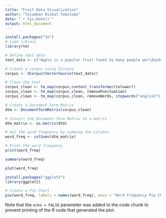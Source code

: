 ---
title: "Fruit Data Visualization"
author: "Tajudeen Riskat Temitope"
date: "`r Sys.Date()`"
output: html_document
---

```{r}
install.packages("tm")
# Load library
library(tm)
```
```{r}
# Define text data
text_data <- c("Apple is a popular fruit loved by many people worldwide.", "Orange is rich in vitamin C and is a favorite citrus fruit.", "Strawberry is sweet, juicy, and often used in desserts.", "Avocado is healthy fruit often used in salads and sandwiches.", "Apple and Orange are commonly consumed as fresh fruits or juices.", "Strawberry and Avocado have gained popularity in health-conscious diets.")
```

```{r}
# Create a corpus using VCorpus
corpus <- VCorpus(VectorSource(text_data))

# Clean the text
corpus_clean <- tm_map(corpus,content_transformer(tolower))
corpus_clean <- tm_map(corpus_clean, removePunctuation)
corpus_clean <- tm_map(corpus_clean, removeWords, stopwords("english"))

# Create a Document-Term Matrix
dtm <- DocumentTermMatrix(corpus_clean)

# Convert the Document-Term Matrix to a matrix
dtm_matrix <- as.matrix(dtm)

# Get the word frequency by summing the columns
word_freq <- colSums(dtm_matrix)

# Print the word frequency
print(word_freq)
```

```{r}
summary(word_freq)
```


```{r}
plot(word_freq)
```
```{r}
install.packages("ggplot2")
library(ggplot2)
```
```{r}
# Create a Pie Chart
pie(word_freq, labels = names(word_freq), main = "Word Frequency Pie Chart", col = rainbow(length(word_freq)))
```



Note that the `echo = FALSE` parameter was added to the code chunk to prevent printing of the R code that generated the plot.
